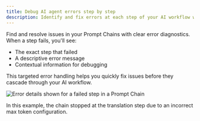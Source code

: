 ```yaml
---
title: Debug AI agent errors step by step
description: Identify and fix errors at each step of your AI workflow with detailed diagnostics
---
```


Find and resolve issues in your Prompt Chains with clear error diagnostics. When a step fails, you'll see:

- The exact step that failed
- A descriptive error message
- Contextual information for debugging

This targeted error handling helps you quickly fix issues before they cascade through your AI workflow.

![Error details shown for a failed step in a Prompt Chain](/images/docs/evaluate/how-to/prompt-chains/prompt-chain-error-state.png)

In this example, the chain stopped at the translation step due to an incorrect max token configuration.
